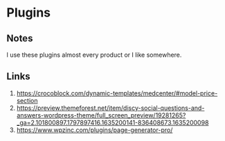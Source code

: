 # Plugins

## Notes

I use these plugins almost every product or I like somewhere.

## Links

1. https://crocoblock.com/dynamic-templates/medcenter/#model-price-section
2. https://preview.themeforest.net/item/discy-social-questions-and-answers-wordpress-theme/full_screen_preview/19281265?_ga=2.101800897.1797897416.1635200141-836408673.1635200098
3. https://www.wpzinc.com/plugins/page-generator-pro/
